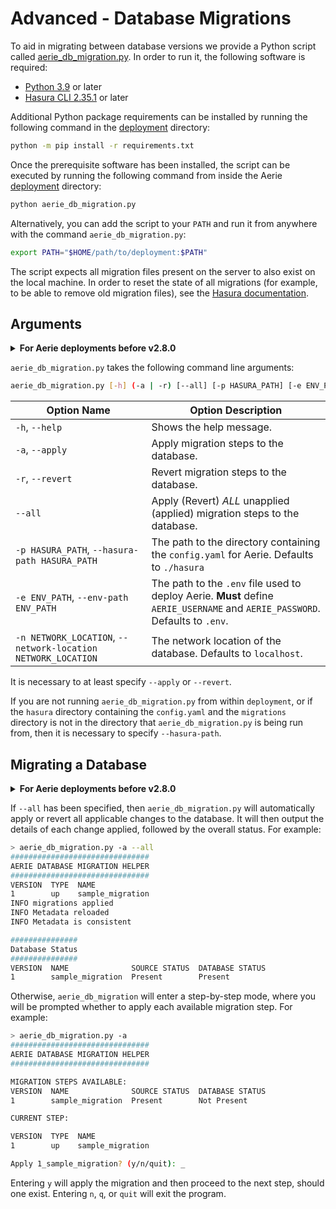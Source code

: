# Advanced - Database Migrations

To aid in migrating between database versions we provide a Python script called [aerie_db_migration.py](https://github.com/NASA-AMMOS/aerie/blob/develop/deployment/aerie_db_migration). In order to run it, the following software is required:

- [Python 3.9](https://www.python.org/downloads/) or later
- [Hasura CLI 2.35.1](https://hasura.io/docs/latest/hasura-cli/install-hasura-cli/) or later

Additional Python package requirements can be installed by running the following command in the [deployment](https://github.com/NASA-AMMOS/aerie/tree/develop/deployment) directory:

```sh
python -m pip install -r requirements.txt
```

Once the prerequisite software has been installed, the script can be executed by running the following command from inside the Aerie [deployment](https://github.com/NASA-AMMOS/aerie/tree/develop/deployment) directory:

```sh
python aerie_db_migration.py
```

Alternatively, you can add the script to your `PATH` and run it from anywhere with the command `aerie_db_migration.py`:

```sh
export PATH="$HOME/path/to/deployment:$PATH"
```

The script expects all migration files present on the server to also exist on the local machine. In order to reset the state of all migrations (for example, to be able to remove old migration files), see the [Hasura documentation](https://hasura.io/docs/latest/migrations-metadata-seeds/resetting-migrations-metadata/).

## Arguments

<details closed>
  <summary><b>For Aerie deployments before v2.8.0</b></summary>

`aerie_db_migration` takes the following command line arguments:

```sh
aerie_db_migration.py [-h] (-a | -r) [--all] [-db DB_NAMES [DB_NAMES ...]] [-p HASURA_PATH] [-e ENV_PATH] [-n NETWORK_LOCATION]
```

| Option Name                                                              | Option Description                                                                                                           |
|--------------------------------------------------------------------------|------------------------------------------------------------------------------------------------------------------------------|
| `-h`, `--help`                                                           | Shows the help message.                                                                                                      |
| `-a`, `--apply`                                                          | Apply migration steps to specified databases.                                                                                |
| `-r`, `--revert`                                                         | Revert migration steps to specified databases.                                                                               |
| `--all`                                                                  | Apply (Revert) _ALL_ unapplied (applied) migration steps to specified databases.                                             |
| `-db DB_NAMES [DB_NAMES ...]`, <br/>`--db-names DB_NAMES [DB_NAMES ...]` | List of databases to migrate. Migrates all available databases if unspecified.                                               |
| `-p HASURA_PATH`, `--hasura-path HASURA_PATH`                            | The path to the directory containing the `config.yaml` for Aerie. Defaults to `./hasura`                                     |
| `-e ENV_PATH`, `--env-path ENV_PATH`                                     | The path to the `.env` file used to deploy Aerie. **Must** define `AERIE_USERNAME` and `AERIE_PASSWORD`. Defaults to `.env`. |
| `-n NETWORK_LOCATION`, `--network-location NETWORK_LOCATION`             | The network location of the database. Defaults to `localhost`.                                                               |

It is necessary to at least specify `--apply` or `--revert`.

If you are not running `aerie_db_migration` from within `deployment`, or if the `hasura` directory containing the `config.yaml` and the `migrations` directory is not in the directory that `aerie_db_migration` is being run from, then it is necessary to specify `--hasura-path`.
</details>

`aerie_db_migration.py` takes the following command line arguments:

```sh
aerie_db_migration.py [-h] (-a | -r) [--all] [-p HASURA_PATH] [-e ENV_PATH] [-n NETWORK_LOCATION]
```

| Option Name                                                  | Option Description                                                                                                           |
|--------------------------------------------------------------|------------------------------------------------------------------------------------------------------------------------------|
| `-h`, `--help`                                               | Shows the help message.                                                                                                      |
| `-a`, `--apply`                                              | Apply migration steps to the database.                                                                                       |
| `-r`, `--revert`                                             | Revert migration steps to the database.                                                                                      |
| `--all`                                                      | Apply (Revert) _ALL_ unapplied (applied) migration steps to the database.                                                    |
| `-p HASURA_PATH`, `--hasura-path HASURA_PATH`                | The path to the directory containing the `config.yaml` for Aerie. Defaults to `./hasura`                                     |
| `-e ENV_PATH`, `--env-path ENV_PATH`                         | The path to the `.env` file used to deploy Aerie. **Must** define `AERIE_USERNAME` and `AERIE_PASSWORD`. Defaults to `.env`. |
| `-n NETWORK_LOCATION`, `--network-location NETWORK_LOCATION` | The network location of the database. Defaults to `localhost`.                                                               |

It is necessary to at least specify `--apply` or `--revert`.

If you are not running `aerie_db_migration.py` from within `deployment`,
or if the `hasura` directory containing the `config.yaml` and the `migrations` directory is not in the directory
that `aerie_db_migration.py` is being run from, then it is necessary to specify `--hasura-path`.

## Migrating a Database

<details closed>
  <summary><b>For Aerie deployments before v2.8.0</b></summary>

If `--all` has been specified, then `aerie_db_migration.py` will automatically apply or revert all applicable changes to the specified databases (or all available databases if none are specified). It will then output the details of each change applied, followed by the overall status. For example:

```sh
> aerie_db_migration.py -a -db AerieMerlin --all
###########
AerieMerlin
###########
VERSION        TYPE  NAME
1667319761264  up    test_migration
INFO migrations applied
INFO Metadata reloaded
INFO Metadata is consistent

###############
Database Status
###############

Database: AerieMerlin
VERSION        NAME            SOURCE STATUS  DATABASE STATUS
1667319761264  test_migration  Present        Present
```

Otherwise, `aerie_db_migration` will enter a step-by-step mode, where you first select which database to migrate, and then select whether
to apply each available migration step. For example:

```sh
> aerie_db_migration.py -a -db AerieMerlin
###############################
AERIE DATABASE MIGRATION HELPER
###############################

0) Quit the migration helper

1) Database: AerieMerlin
VERSION        NAME            SOURCE STATUS  DATABASE STATUS
1667319761264  test_migration  Present        Not Present

Select a database to migrate (0-1): 1

###########
AerieMerlin
###########

MIGRATION STEPS AVAILABLE:
VERSION        NAME            SOURCE STATUS  DATABASE STATUS
1667319761264  test_migration  Present        Not Present

CURRENT STEP:

VERSION        TYPE  NAME
1667319761264  up    test_migration

Apply 1667319761264_test_migration? (y/n): _
```

Entering `y` will apply the migration and then proceed to the next step,
should one exist. Entering `n` will return to the Database Selection screen.

Entering `q` at any point will exit the program.

</details>

If `--all` has been specified, then `aerie_db_migration.py` will automatically apply or revert all applicable changes to the database.
It will then output the details of each change applied, followed by the overall status. For example:

```sh
> aerie_db_migration.py -a --all
###############################
AERIE DATABASE MIGRATION HELPER
###############################
VERSION  TYPE  NAME
1        up    sample_migration
INFO migrations applied
INFO Metadata reloaded
INFO Metadata is consistent

###############
Database Status
###############
VERSION  NAME              SOURCE STATUS  DATABASE STATUS
1        sample_migration  Present        Present
```

Otherwise, `aerie_db_migration` will enter a step-by-step mode, where you will be prompted
whether to apply each available migration step. For example:

```sh
> aerie_db_migration.py -a
###############################
AERIE DATABASE MIGRATION HELPER
###############################

MIGRATION STEPS AVAILABLE:
VERSION  NAME              SOURCE STATUS  DATABASE STATUS
1        sample_migration  Present        Not Present

CURRENT STEP:

VERSION  TYPE  NAME
1        up    sample_migration

Apply 1_sample_migration? (y/n/quit): _
```

Entering `y` will apply the migration and then proceed to the next step, should one exist.
Entering `n`, `q`, or `quit` will exit the program.
